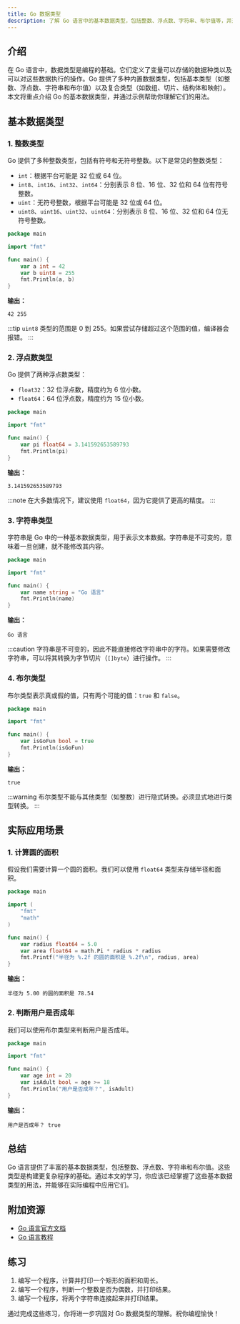 ```yaml
---
title: Go 数据类型
description: 了解 Go 语言中的基本数据类型，包括整数、浮点数、字符串、布尔值等，并通过示例和实际应用场景掌握其用法。
---
```


## 介绍

在 Go 语言中，数据类型是编程的基础。它们定义了变量可以存储的数据种类以及可以对这些数据执行的操作。Go 提供了多种内置数据类型，包括基本类型（如整数、浮点数、字符串和布尔值）以及复合类型（如数组、切片、结构体和映射）。本文将重点介绍 Go 的基本数据类型，并通过示例帮助你理解它们的用法。

## 基本数据类型

### 1. 整数类型

Go 提供了多种整数类型，包括有符号和无符号整数。以下是常见的整数类型：

- `int`：根据平台可能是 32 位或 64 位。
- `int8`、`int16`、`int32`、`int64`：分别表示 8 位、16 位、32 位和 64 位有符号整数。
- `uint`：无符号整数，根据平台可能是 32 位或 64 位。
- `uint8`、`uint16`、`uint32`、`uint64`：分别表示 8 位、16 位、32 位和 64 位无符号整数。

```go
package main

import "fmt"

func main() {
    var a int = 42
    var b uint8 = 255
    fmt.Println(a, b)
}
```

**输出：**
```
42 255
```

:::tip
`uint8` 类型的范围是 0 到 255。如果尝试存储超过这个范围的值，编译器会报错。
:::

### 2. 浮点数类型

Go 提供了两种浮点数类型：

- `float32`：32 位浮点数，精度约为 6 位小数。
- `float64`：64 位浮点数，精度约为 15 位小数。

```go
package main

import "fmt"

func main() {
    var pi float64 = 3.141592653589793
    fmt.Println(pi)
}
```

**输出：**
```
3.141592653589793
```

:::note
在大多数情况下，建议使用 `float64`，因为它提供了更高的精度。
:::

### 3. 字符串类型

字符串是 Go 中的一种基本数据类型，用于表示文本数据。字符串是不可变的，意味着一旦创建，就不能修改其内容。

```go
package main

import "fmt"

func main() {
    var name string = "Go 语言"
    fmt.Println(name)
}
```

**输出：**
```
Go 语言
```

:::caution
字符串是不可变的，因此不能直接修改字符串中的字符。如果需要修改字符串，可以将其转换为字节切片（`[]byte`）进行操作。
:::

### 4. 布尔类型

布尔类型表示真或假的值，只有两个可能的值：`true` 和 `false`。

```go
package main

import "fmt"

func main() {
    var isGoFun bool = true
    fmt.Println(isGoFun)
}
```

**输出：**
```
true
```

:::warning
布尔类型不能与其他类型（如整数）进行隐式转换。必须显式地进行类型转换。
:::

## 实际应用场景

### 1. 计算圆的面积

假设我们需要计算一个圆的面积。我们可以使用 `float64` 类型来存储半径和面积。

```go
package main

import (
    "fmt"
    "math"
)

func main() {
    var radius float64 = 5.0
    var area float64 = math.Pi * radius * radius
    fmt.Printf("半径为 %.2f 的圆的面积是 %.2f\n", radius, area)
}
```

**输出：**
```
半径为 5.00 的圆的面积是 78.54
```

### 2. 判断用户是否成年

我们可以使用布尔类型来判断用户是否成年。

```go
package main

import "fmt"

func main() {
    var age int = 20
    var isAdult bool = age >= 18
    fmt.Println("用户是否成年？", isAdult)
}
```

**输出：**
```
用户是否成年？ true
```

## 总结

Go 语言提供了丰富的基本数据类型，包括整数、浮点数、字符串和布尔值。这些类型是构建更复杂程序的基础。通过本文的学习，你应该已经掌握了这些基本数据类型的用法，并能够在实际编程中应用它们。

## 附加资源

- [Go 语言官方文档](https://golang.org/doc/)
- [Go 语言教程](https://tour.golang.org/welcome/1)

## 练习

1. 编写一个程序，计算并打印一个矩形的面积和周长。
2. 编写一个程序，判断一个整数是否为偶数，并打印结果。
3. 编写一个程序，将两个字符串连接起来并打印结果。

通过完成这些练习，你将进一步巩固对 Go 数据类型的理解。祝你编程愉快！